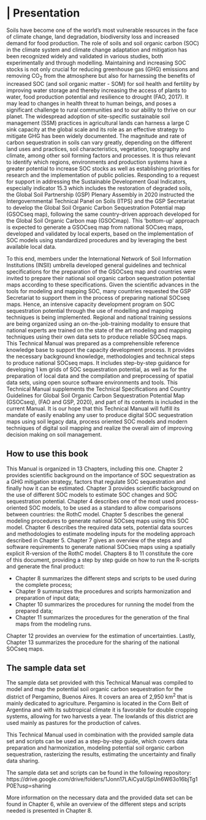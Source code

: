 \mainmatter
# | Presentation
Soils have become one of the world's most vulnerable resources in the face of climate change, land degradation, biodiversity loss and increased demand for food production. The role of soils and soil organic carbon (SOC) in the climate system and climate change adaptation and mitigation has been recognized widely and validated in various studies, both experimentally and through modelling. Maintaining and increasing SOC stocks is not only crucial for reducing greenhouse gas (GHG) emissions and removing CO~2~ from the atmosphere but also for harnessing the benefits of increased SOC (and soil organic matter - SOM) for soil health and fertility by improving water storage and thereby increasing the access of plants to water, food production potential and resilience to drought (FAO, 2017). It may lead to changes in health threat to human beings, and poses a significant challenge to rural communities and to our ability to thrive on our planet. The widespread adoption of site-specific sustainable soil management (SSM) practices in agricultural lands can harness a large C sink capacity at the global scale and its role as an effective strategy to mitigate GHG has been widely documented.
The magnitude and rate of carbon sequestration in soils can vary greatly, depending on the different land uses and practices, soil characteristics, vegetation, topography and climate, among other soil forming factors and processes. It is thus relevant to identify which regions, environments and production systems have a greater potential to increase SOC stocks as well as establishing priorities for research and the implementation of public policies. 
Responding to a request for support in addressing the Sustainable Development Goal Indicators, especially indicator 15.3 which includes the restoration of degraded soils, the Global Soil Partnership (GSP) Plenary Assembly in 2020 instructed the Intergovernmental Technical Panel on Soils (ITPS) and the GSP Secretariat to develop the Global Soil Organic Carbon Sequestration Potential map (GSOCseq map), following the same country-driven approach developed for the Global Soil Organic Carbon map (GSOCmap). This 'bottom-up' approach is expected to generate a GSOCseq map from national SOCseq maps, developed and validated by local experts, based on the implementation of SOC models using standardized procedures and by leveraging the best available local data.

To this end, members under the International Network of Soil Information Institutions (INSII) umbrella developed general guidelines and technical specifications for the preparation of the GSOCseq map and countries were invited to prepare their national soil organic carbon sequestration potential maps according to these specifications. Given the scientific advances in the tools for modeling and mapping SOC, many countries requested the GSP Secretariat to support them in the process of preparing national SOCseq maps. Hence, an intensive capacity development program on SOC sequestration potential through the use of modelling and mapping techniques is being implemented. Regional and national training sessions are being organized using an on-the-job-training modality to ensure that national experts are trained on the state of the art modeling and mapping techniques using their own data sets to produce reliable SOCseq maps.
This Technical Manual was prepared as a comprehensible reference knowledge base to support the capacity development process. It provides the necessary background knowledge, methodologies and technical steps to produce national SOCseq maps. It includes step-by-step guidance for developing 1 km grids of SOC sequestration potential,  as well as for the preparation of local data and the compilation and preprocessing of spatial data sets, using open source software environments and tools. 
This Technical Manual supplements the Technical Specifications and Country Guidelines for Global Soil Organic Carbon Sequestration Potential Map (GSOCseq), (FAO and GSP, 2020), and part of its contents is included in the current Manual. 
It is our hope that this Technical Manual will fulfill its mandate of easily enabling any user to produce digital SOC sequestration  maps using soil legacy data, process oriented SOC models and modern techniques of digital soil mapping and realize the overall aim of improving decision making on soil management.

## How to use this book

This Manual is organized in 13 Chapters, including this one. Chapter 2 provides scientific background on the importance of SOC sequestration as a GHG mitigation strategy, factors that regulate SOC sequestration and finally how it can be estimated. Chapter 3 provides scientific background on the use of different SOC models to estimate SOC changes and SOC sequestration potential. Chapter 4 describes one of the most used process-oriented SOC models, to be used as a standard to allow comparisons between countries: the RothC model. Chapter 5 describes the general modeling procedures to generate national SOCseq maps using this SOC model.  Chapter 6 describes the required data sets, potential data sources and methodologies to estimate modeling inputs for the modeling approach described in Chapter 5.  Chapter 7 gives an overview of the steps and software requirements to generate national SOCseq maps using a spatially explicit R-version of the RothC model. Chapters 8 to 11 constitute the core of this document, providing a step by step guide on how to run the R-scripts and generate the final product:  

*   Chapter 8 summarizes the different steps and scripts to be used during the complete process;    
*   Chapter 9 summarizes the procedures and scripts harmonization and preparation of input data;     
*   Chapter 10 summarizes the procedures for running the model from the prepared data;    
*   Chapter 11 summarizes the procedures for the generation of the final maps from the modeling runs.   

Chapter 12 provides an overview for the estimation of uncertainties. Lastly, Chapter 13 summarizes the procedure for the sharing of the national SOCseq maps. 

## The sample data set  
The sample data set provided with this Technical Manual was compiled to model and map the potential soil organic carbon sequestration for the district of Pergamino, Buenos Aires. It covers an area of 2,950 km^2^ that is mainly dedicated to agriculture. Pergamino is located in the Corn Belt of Argentina and with its subtropical climate it is favorable for double cropping systems, allowing for two harvests a year. The lowlands of this district are used mainly as pastures for the production of calves.  

This Technical Manual used in combination with the provided sample data set and scripts can be used as a step-by-step guide, which covers data preparation and harmonization, modeling potential soil organic carbon sequestration, rasterizing the results, estimating the uncertainty and finally data sharing.  

The sample data set and scripts can be found in the following repository: 
https://drive.google.com/drive/folders/1Jonn17LAiCyaUSpUn6W63o16bjTg1P0E?usp=sharing 

More information on the necessary data and the provided data set can be found in Chapter 6, while an overview of the different steps and scripts needed is presented in Chapter 8.  
